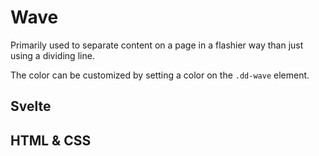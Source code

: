 

# Wave
Primarily used to separate content on a page in a flashier way than just using a dividing line.

The color can be customized by setting a color on the `.dd-wave` element.

<Meta title="Documentation/Wave" />

## Svelte
<Canvas>
  <Story of={WaveStories.SvelteBasic} />
</Canvas>

## HTML & CSS
<Canvas>
  <Story of={WaveStories.CssBasic} />
</Canvas>